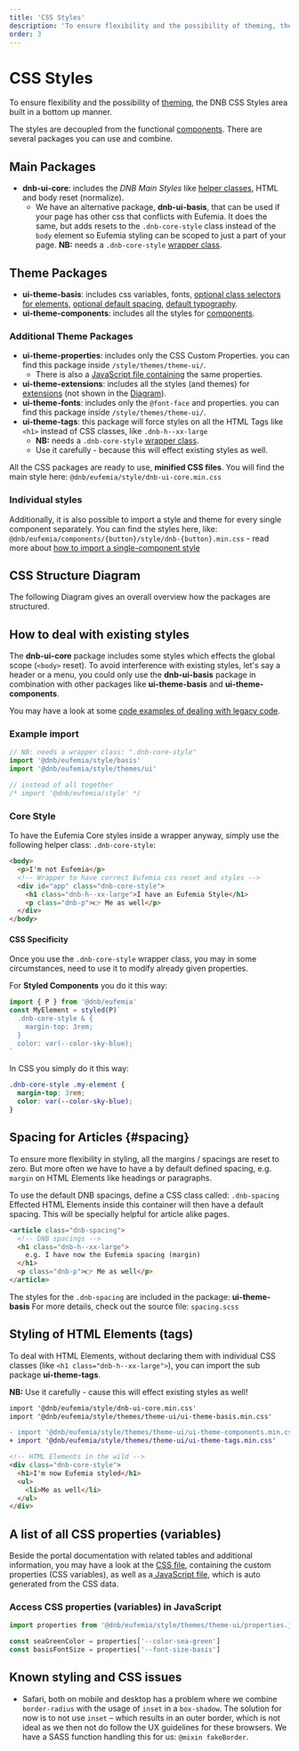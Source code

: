 ```yaml
---
title: 'CSS Styles'
description: 'To ensure flexibility and the possibility of theming, the DNB CSS Styles area built as flexible packages you can import and combine.'
order: 3
---
```



# CSS Styles

To ensure flexibility and the possibility of [theming](/uilib/usage/customisation/theming), the DNB CSS Styles area built in a bottom up manner.

The styles are decoupled from the functional [components](/uilib/components).
There are several packages you can use and combine.

## Main Packages

- **dnb-ui-core**: includes the _DNB Main Styles_ like [helper classes](/uilib/helpers), HTML and body reset (normalize).
  - We have an alternative package, **dnb-ui-basis**, that can be used if your page has other css that conflicts with Eufemia. It does the same,
    but adds resets to the `.dnb-core-style` class instead of the `body` element so Eufemia styling can be scoped to just a part of your page.
    **NB:** needs a `.dnb-core-style` [wrapper class](/uilib/usage/customisation/styling#core-style).

## Theme Packages

- **ui-theme-basis**: includes css variables, fonts, [optional class selectors for elements](/uilib/elements), [optional default spacing](#spacing), [default typography](/uilib/typography).
- **ui-theme-components**: includes all the styles for [components](/uilib/components).

### Additional Theme Packages

- **ui-theme-properties**: includes only the CSS Custom Properties. you can find this package inside `/style/themes/theme-ui/`.
  - There is also a [JavaScript file containing](/uilib/usage/customisation/styling#a-list-of-all-css-properties-variables) the same properties.
- **ui-theme-extensions**: includes all the styles (and themes) for [extensions](/uilib/extensions) (not shown in the [Diagram](#css-structure-diagram)).
- **ui-theme-fonts**: includes only the `@font-face` and properties. you can find this package inside `/style/themes/theme-ui/`.
- **ui-theme-tags**: this package will force styles on all the HTML Tags like `<h1>` instead of CSS classes, like `.dnb-h--xx-large`
  - **NB:** needs a `.dnb-core-style` [wrapper class](/uilib/usage/customisation/styling#core-style).
  - Use it carefully - because this will effect existing styles as well.

All the CSS packages are ready to use, **minified CSS files**. You will find the main style here: `@dnb/eufemia/style/dnb-ui-core.min.css`

### Individual styles

Additionally, it is also possible to import a style and theme for every single component separately. You can find the styles here, like: `@dnb/eufemia/components/{button}/style/dnb-{button}.min.css` - read more about [how to import a single-component style](/uilib/usage/customisation/styling/consume-styles#single-component-only)

## CSS Structure Diagram

The following Diagram gives an overall overview how the packages are structured.

<CSSDiagram />

## How to deal with existing styles

The **dnb-ui-core** package includes some styles which effects the global scope (`<body>` reset). To avoid interference with existing styles, let's say a header or a menu, you could only use the **dnb-ui-basis** package in combination with other packages like **ui-theme-basis** and **ui-theme-components**.

You may have a look at some [code examples of dealing with legacy code](/uilib/usage/customisation/styling/legacy-styling).

### Example import

```js
// NB: needs a wrapper class: ".dnb-core-style"
import '@dnb/eufemia/style/basis'
import '@dnb/eufemia/style/themes/ui'

// instead of all together
/* import '@dnb/eufemia/style' */
```

### Core Style

To have the Eufemia Core styles inside a wrapper anyway, simply use the following helper class: `.dnb-core-style`:

```html
<body>
  <p>I'm not Eufemia</p>
  <!-- Wrapper to have correct Eufemia css reset and styles -->
  <div id="app" class="dnb-core-style">
    <h1 class="dnb-h--xx-large">I have an Eufemia Style</h1>
    <p class="dnb-p">👉 Me as well</p>
  </div>
</body>
```

#### CSS Specificity

Once you use the `.dnb-core-style` wrapper class, you may in some circumstances, need to use it to modify already given properties.

For **Styled Components** you do it this way:

```jsx
import { P } from '@dnb/eufemia'
const MyElement = styled(P)`
  .dnb-core-style & {
    margin-top: 3rem;
  }
  color: var(--color-sky-blue);
`
```

In CSS you simply do it this way:

```css
.dnb-core-style .my-element {
  margin-top: 3rem;
  color: var(--color-sky-blue);
}
```

## Spacing for Articles \{#spacing\}

To ensure more flexibility in styling, all the margins / spacings are reset to zero. But more often we have to have a by default defined spacing, e.g. `margin` on HTML Elements like headings or paragraphs.

To use the default DNB spacings, define a CSS class called: `.dnb-spacing`
Effected HTML Elements inside this container will then have a default spacing. This will be specially helpful for article alike pages.

```html
<article class="dnb-spacing">
  <!-- DNB spacings -->
  <h1 class="dnb-h--xx-large">
    e.g. I have now the Eufemia spacing (margin)
  </h1>
  <p class="dnb-p">👉 Me as well</p>
</article>
```

The styles for the `.dnb-spacing` are included in the package: **ui-theme-basis**
For more details, check out the source file: `spacing.scss`

## Styling of HTML Elements (tags)

To deal with HTML Elements, without declaring them with individual CSS classes (like `<h1 class="dnb-h--xx-large">`), you can import the sub package **ui-theme-tags**.

**NB:** Use it carefully - cause this will effect existing styles as well!

```diff
import '@dnb/eufemia/style/dnb-ui-core.min.css'
import '@dnb/eufemia/style/themes/theme-ui/ui-theme-basis.min.css'

- import '@dnb/eufemia/style/themes/theme-ui/ui-theme-components.min.css'
+ import '@dnb/eufemia/style/themes/theme-ui/ui-theme-tags.min.css'
```

```html
<!-- HTML Elements in the wild -->
<div class="dnb-core-style">
  <h1>I'm now Eufemia styled</h1>
  <ul>
    <li>Me as well</li>
  </ul>
</div>
```

## A list of all CSS properties (variables)

Beside the portal documentation with related tables and additional information, you may have a look at the [CSS file](https://unpkg.com/browse/@dnb/eufemia@latest/style/themes/theme-ui/ui-theme-properties.css), containing the custom properties (CSS variables), as well as a[ JavaScript file](https://unpkg.com/browse/@dnb/eufemia@latest/style/properties.js), which is auto generated from the CSS data.

### Access CSS properties (variables) in JavaScript

```js
import properties from '@dnb/eufemia/style/themes/theme-ui/properties.js'

const seaGreenColor = properties['--color-sea-green']
const basisFontSize = properties['--font-size-basis']
```

## Known styling and CSS issues

- Safari, both on mobile and desktop has a problem where we combine `border-radius` with the usage of `inset` in a `box-shadow`. The solution for now is to not use `inset` – which results in an outer border, which is not ideal as we then not do follow the UX guidelines for these browsers. We have a SASS function handling this for us: `@mixin fakeBorder`.
